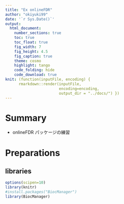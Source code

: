 ```yaml
---
title: "Ex onlineFDR"
author: "okiyuki99"
date: '`r Sys.Date()`'
output:
  html_document:
    number_sections: true
    toc: true
    toc_float: true
    fig_width: 7
    fig_height: 4.5
    fig_caption: true
    theme: cosmo
    highlight: tango
    code_folding: hide
    code_download: true
knit: (function(inputFile, encoding) { 
      rmarkdown::render(inputFile,
                        encoding=encoding, 
                        output_dir = "../docs/") })
---
```


# Summary 

* onlineFDR パッケージの練習

# Preparations {.tabset .tabset-fade .tabset-pills}

## libraries

```r
options(scipen=10)
library(knitr)
#install.packages("BiocManager")
library(BiocManager)
```
 

# 


